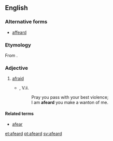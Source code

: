 ==English==

===Alternative forms===
* [[affeard]]

===Etymology===
From {{suffix|afear|ed}}.

===Adjective===
{{en-adj}}

# {{archaic}} [[afraid]]
#* {{RQ:Shakespeare Hamlet}}, V.ii.
#*: Pray you pass with your best violence;
#*: I am '''afeard''' you make a wanton of me.

====Related terms====
* [[afear]]

[[et:afeard]]
[[pt:afeard]]
[[sv:afeard]]